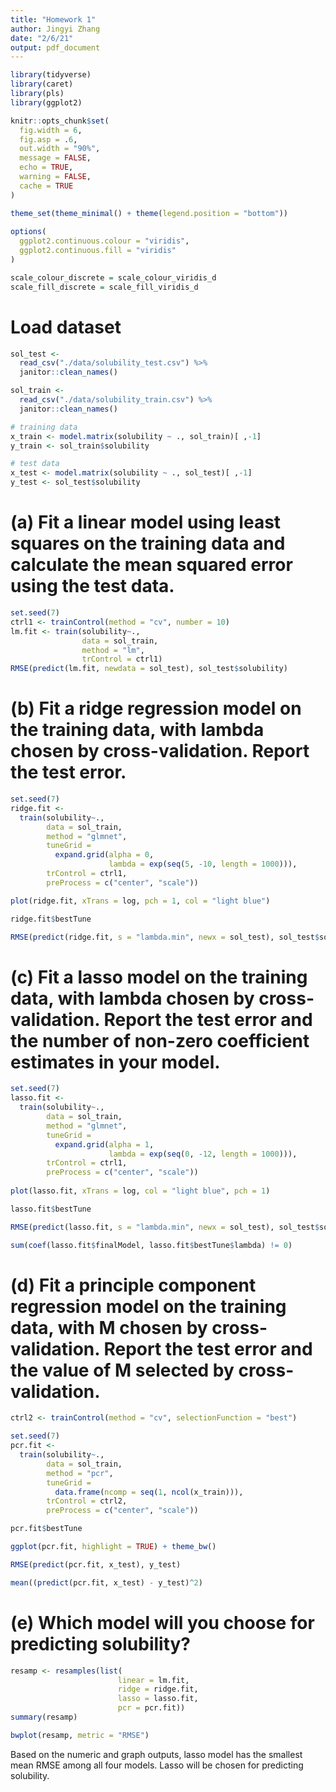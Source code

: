 ```yaml
---
title: "Homework 1"
author: Jingyi Zhang
date: "2/6/21"
output: pdf_document
---
```


```r
library(tidyverse)
library(caret)
library(pls)
library(ggplot2)

knitr::opts_chunk$set(
  fig.width = 6,
  fig.asp = .6,
  out.width = "90%",
  message = FALSE,
  echo = TRUE,
  warning = FALSE,
  cache = TRUE
)

theme_set(theme_minimal() + theme(legend.position = "bottom"))
          
options(
  ggplot2.continuous.colour = "viridis",
  ggplot2.continuous.fill = "viridis"
)

scale_colour_discrete = scale_colour_viridis_d
scale_fill_discrete = scale_fill_viridis_d
```

# Load dataset

```r
sol_test <-
  read_csv("./data/solubility_test.csv") %>% 
  janitor::clean_names()

sol_train <-
  read_csv("./data/solubility_train.csv") %>% 
  janitor::clean_names()

# training data
x_train <- model.matrix(solubility ~ ., sol_train)[ ,-1]
y_train <- sol_train$solubility

# test data
x_test <- model.matrix(solubility ~ ., sol_test)[ ,-1]
y_test <- sol_test$solubility
```

# (a) Fit a linear model using least squares on the training data and calculate the mean squared error using the test data.

```r
set.seed(7) 
ctrl1 <- trainControl(method = "cv", number = 10)
lm.fit <- train(solubility~.,
                data = sol_train,
                method = "lm",
                trControl = ctrl1)
RMSE(predict(lm.fit, newdata = sol_test), sol_test$solubility) 
```

# (b) Fit a ridge regression model on the training data, with lambda chosen by cross-validation. Report the test error.

```r
set.seed(7)
ridge.fit <-
  train(solubility~.,
        data = sol_train,
        method = "glmnet",
        tuneGrid =
          expand.grid(alpha = 0,
                      lambda = exp(seq(5, -10, length = 1000))),
        trControl = ctrl1,
        preProcess = c("center", "scale"))

plot(ridge.fit, xTrans = log, pch = 1, col = "light blue")

ridge.fit$bestTune

RMSE(predict(ridge.fit, s = "lambda.min", newx = sol_test), sol_test$solubility)
```

# (c) Fit a lasso model on the training data, with lambda chosen by cross-validation. Report the test error and the number of non-zero coefficient estimates in your model.

```r
set.seed(7)
lasso.fit <-
  train(solubility~.,
        data = sol_train,
        method = "glmnet",
        tuneGrid =
          expand.grid(alpha = 1,
                      lambda = exp(seq(0, -12, length = 1000))),
        trControl = ctrl1,
        preProcess = c("center", "scale"))
    
plot(lasso.fit, xTrans = log, col = "light blue", pch = 1)

lasso.fit$bestTune

RMSE(predict(lasso.fit, s = "lambda.min", newx = sol_test), sol_test$solubility)

sum(coef(lasso.fit$finalModel, lasso.fit$bestTune$lambda) != 0)
```

# (d) Fit a principle component regression model on the training data, with M chosen by cross-validation. Report the test error and the value of M selected by cross-validation.

```r
ctrl2 <- trainControl(method = "cv", selectionFunction = "best")

set.seed(7)
pcr.fit <- 
  train(solubility~.,
        data = sol_train,
        method = "pcr",
        tuneGrid =
          data.frame(ncomp = seq(1, ncol(x_train))),
        trControl = ctrl2,
        preProcess = c("center", "scale"))

pcr.fit$bestTune

ggplot(pcr.fit, highlight = TRUE) + theme_bw()

RMSE(predict(pcr.fit, x_test), y_test)

mean((predict(pcr.fit, x_test) - y_test)^2)
```

# (e) Which model will you choose for predicting solubility?

```r
resamp <- resamples(list(
                        linear = lm.fit,
                        ridge = ridge.fit,
                        lasso = lasso.fit,
                        pcr = pcr.fit))
summary(resamp)

bwplot(resamp, metric = "RMSE")
```

Based on the numeric and graph outputs, lasso model has the smallest mean RMSE among all four models. Lasso will be chosen for predicting solubility.





